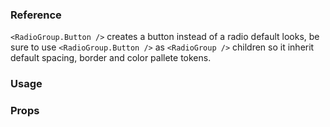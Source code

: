 
### Reference

`<RadioGroup.Button />` creates a button instead of a radio default looks, be sure to use `<RadioGroup.Button />` as `<RadioGroup />` children so it inherit default spacing, border and color pallete tokens.

### Usage

<ExpoSnack id="@gympass/yoga-radiogroup-button" theme="light" />

### Props

<PropsTable component="RadioGroup" platform="native" />
